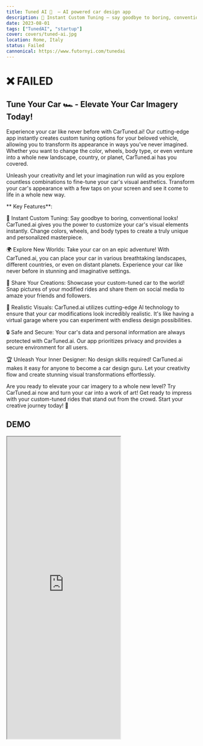 ```yaml
---
title: Tuned AI 🤖  — AI powered car design app
description: 🎨 Instant Custom Tuning — say goodbye to boring, conventional looks! CarTuned.ai gives you the power to customize your car's visual elements instantly. Change colors, wheels, and body types to create a truly unique and personalized masterpiece.
date: 2023-08-01
tags: ["TunedAI", "startup"]
cover: covers/tuned-ai.jpg
location: Rome, Italy
status: Failed
cannonical: https://www.futornyi.com/tunedai
---
```


# ❌ FAILED

## Tune Your Car 🏎 - Elevate Your Car Imagery Today!

Experience your car like never before with CarTuned.ai! Our cutting-edge app instantly creates custom tuning options for your beloved vehicle, allowing you to transform its appearance in ways you've never imagined. Whether you want to change the color, wheels, body type, or even venture into a whole new landscape, country, or planet, CarTuned.ai has you covered.

Unleash your creativity and let your imagination run wild as you explore countless combinations to fine-tune your car's visual aesthetics. Transform your car's appearance with a few taps on your screen and see it come to life in a whole new way.

** Key Features**:

🎨 Instant Custom Tuning: Say goodbye to boring, conventional looks! CarTuned.ai gives you the power to customize your car's visual elements instantly. Change colors, wheels, and body types to create a truly unique and personalized masterpiece.

🌍 Explore New Worlds: Take your car on an epic adventure! With CarTuned.ai, you can place your car in various breathtaking landscapes, different countries, or even on distant planets. Experience your car like never before in stunning and imaginative settings.

📸 Share Your Creations: Showcase your custom-tuned car to the world! Snap pictures of your modified rides and share them on social media to amaze your friends and followers.

🚗 Realistic Visuals: CarTuned.ai utilizes cutting-edge AI technology to ensure that your car modifications look incredibly realistic. It's like having a virtual garage where you can experiment with endless design possibilities.

🔒 Safe and Secure: Your car's data and personal information are always protected with CarTuned.ai. Our app prioritizes privacy and provides a secure environment for all users.

🏆 Unleash Your Inner Designer: No design skills required! CarTuned.ai makes it easy for anyone to become a car design guru. Let your creativity flow and create stunning visual transformations effortlessly.

Are you ready to elevate your car imagery to a whole new level? Try CarTuned.ai now and turn your car into a work of art! Get ready to impress with your custom-tuned rides that stand out from the crowd. Start your creative journey today! 🏁

## DEMO

<iframe src="https://tunedai.herokuapp.com" height="800px"></iframe>
